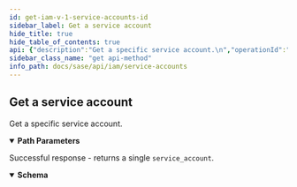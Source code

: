 ```yaml
---
id: get-iam-v-1-service-accounts-id
sidebar_label: Get a service account
hide_title: true
hide_table_of_contents: true
api: {"description":"Get a specific service account.\n","operationId":"get-iam-v1-service_accounts-id","parameters":[{"description":"A unique identifier for a `service_account`.","in":"path","name":"id","required":true,"schema":{"type":"string"}}],"responses":{"200":{"content":{"application/json":{"schema":{"example":{"client_id":"api-client@1746292031.iam.panserviceaccount.com","contact_email":"user@example.com","description":"A client for our dashboard","id":"72caf04d-cd05-4207-921e-e673b9c0b423","name":"api-client","tsg_id":"1746292031"},"properties":{"client_id":{"description":"Service account's client ID, formatted as an email address.\n","type":"string"},"contact_email":{"description":"Email address for the user or group managing this service account.\n","type":"string"},"description":{"description":"Service account's description.\n"},"id":{"description":"Unique ID for this service account.\n","type":"string"},"name":{"description":"Service account's name.\n","type":"string"},"tsg_id":{"description":"Service account's tenant service group ID.\n","type":"string"}},"title":"Root Type for service_account","type":"object"}}},"description":"Successful response - returns a single `service_account`."}},"security":[{"Bearer":[]}],"tags":["ServiceAccounts"],"method":"get","path":"/iam/v1/service_accounts/{id}","servers":[{"url":"https://api.sase.paloaltonetworks.com"}],"securitySchemes":{"Bearer":{"scheme":"bearer","type":"http"}},"info":{"contact":{},"description":"Service accounts are used to obtain authentication tokens. As such, their use is required only\nfor API access to Prisma SASE services. You apply one or more [access policies](/sase/api/iam/access-policies)\nto a service account to identify what roles the service account has, as well as what \n[TSGs](/sase/api/tenancy) \nthe service account has access to.\n","title":"Service Accounts","version":"1.0"},"postman":{"name":"Get a service account","description":{"content":"Get a specific service account.\n","type":"text/plain"},"url":{"path":["iam","v1","service_accounts",":id"],"host":["{{baseUrl}}"],"query":[],"variable":[{"disabled":false,"description":{"content":"(Required) A unique identifier for a `service_account`.","type":"text/plain"},"type":"any","value":"","key":"id"}]},"header":[{"key":"Accept","value":"application/json"}],"method":"GET","auth":{"type":"bearer","bearer":[{"type":"any","value":"<Bearer Token>","key":"token"}]}}}
sidebar_class_name: "get api-method"
info_path: docs/sase/api/iam/service-accounts
---
```



## Get a service account



Get a specific service account.


<details style={{"marginBottom":"1rem"}} data-collapsed={false} open={true}><summary style={{}}><strong>Path Parameters</strong></summary><div><ul><ParamsItem className={"paramsItem"} param={{"description":"A unique identifier for a `service_account`.","in":"path","name":"id","required":true,"schema":{"type":"string"}}}></ParamsItem></ul></div></details><div><ApiTabs><TabItem label={"200"} value={"200"}><div>

Successful response - returns a single `service_account`.

</div><div><details style={{}} data-collapsed={false} open={true}><summary style={{"textAlign":"left"}}><strong>Schema</strong></summary><div style={{"textAlign":"left","marginLeft":"1rem"}}></div><ul style={{"marginLeft":"1rem"}}><SchemaItem collapsible={false} name={"client_id"} required={false} schemaDescription={"Service account's client ID, formatted as an email address.\n"} schemaName={"string"} qualifierMessage={undefined}></SchemaItem><SchemaItem collapsible={false} name={"contact_email"} required={false} schemaDescription={"Email address for the user or group managing this service account.\n"} schemaName={"string"} qualifierMessage={undefined}></SchemaItem><SchemaItem collapsible={false} name={"description"} required={false} schemaDescription={"Service account's description.\n"} schemaName={""} qualifierMessage={undefined}></SchemaItem><SchemaItem collapsible={false} name={"id"} required={false} schemaDescription={"Unique ID for this service account.\n"} schemaName={"string"} qualifierMessage={undefined}></SchemaItem><SchemaItem collapsible={false} name={"name"} required={false} schemaDescription={"Service account's name.\n"} schemaName={"string"} qualifierMessage={undefined}></SchemaItem><SchemaItem collapsible={false} name={"tsg_id"} required={false} schemaDescription={"Service account's tenant service group ID.\n"} schemaName={"string"} qualifierMessage={undefined}></SchemaItem></ul></details></div></TabItem></ApiTabs></div>
      